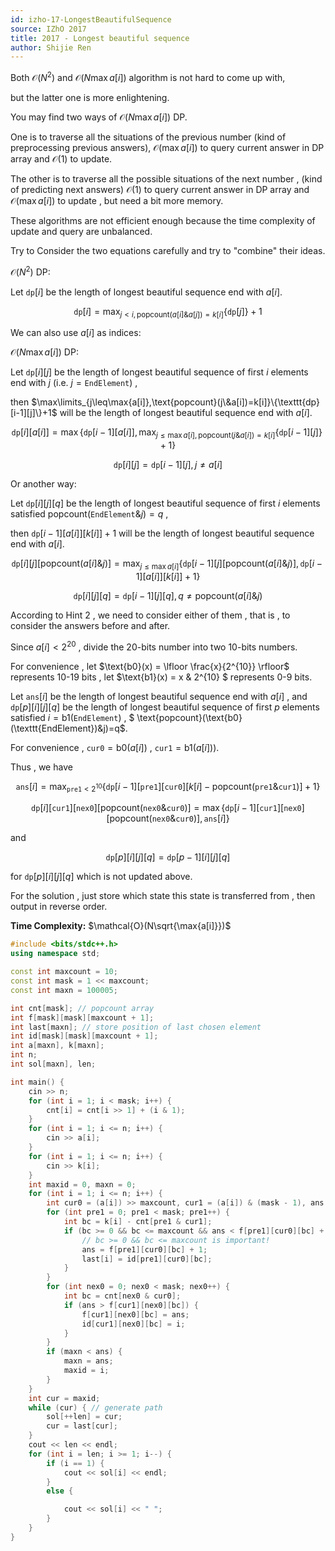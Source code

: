 ---
id: izho-17-LongestBeautifulSequence
source: IZhO 2017
title: 2017 - Longest beautiful sequence
author: Shijie Ren
---

<Spoiler title="Hint 1">

Both $\mathcal{O}(N^2)$ and $\mathcal{O}(N\max{a[i]})$ algorithm is not hard to
come up with,

but the latter one is more enlightening.

</Spoiler>

<Spoiler title="Hint 2">

You may find two ways of $\mathcal{O}(N\max{a[i]})$ DP.

One is to traverse all the situations of the previous number (kind of
preprocessing previous answers), $\mathcal{O}(\max{a[i]})$ to query current
answer in DP array and $\mathcal{O}(1)$ to update.

The other is to traverse all the possible situations of the next number , (kind
of predicting next answers) $\mathcal{O}(1)$ to query current answer in DP array
and $\mathcal{O}(\max{a[i]})$ to update , but need a bit more memory.

These algorithms are not efficient enough because the time complexity of update
and query are unbalanced.

Try to Consider the two equations carefully and try to "combine" their ideas.

</Spoiler>

<Spoiler title="Explanation">

$\mathcal{O}(N^2)$ DP:

Let $\texttt{dp}[i]$ be the length of longest beautiful sequence end with
$a[i]$.

$$
\texttt{dp}[i]=\max_{j<i,\text{popcount}(a[i]\&a[j])=k[i]}\{\texttt{dp}[j]\}+1
$$

We can also use $a[i]$ as indices:

$\mathcal{O}(N\max a[i])$ DP:

Let $\texttt{dp}[i][j]$ be the length of longest beautiful sequence of first $i$
elements end with $j$ (i.e. $j=\texttt{EndElement}$) ,

then
$\max\limits_{j\leq\max{a[i]},\text{popcount}(j\&a[i])=k[i]}\{\texttt{dp}[i-1][j]\}+1$
will be the length of longest beautiful sequence end with $a[i]$.

$$
\texttt{dp}[i][a[i]] = \max \{ \texttt{dp}[i-1][a[i]] , \max_{j\leq\max{a[i]},\text{popcount}(j\&a[i])=k[i]}\{\texttt{dp}[i-1][j]\}+1 \}
$$

$$
\texttt{dp}[i][j] = \texttt{dp}[i-1][j] , j\not=a[i]
$$

Or another way:

Let $\texttt{dp}[i][j][q]$ be the length of longest beautiful sequence of first
$i$ elements satisfied $\text{popcount}(\texttt{EndElement}\&j)=q$ ,

then $\texttt{dp}[i-1][a[i]][k[i]]+1$ will be the length of longest beautiful
sequence end with $a[i]$.

$$
\texttt{dp}[i][j][\text{popcount}(a[i]\&j)]=\max_{j\leq\max{a[i]}}\{\texttt{dp}[i-1][j][\text{popcount}(a[i]\&j)],\texttt{dp}[i-1][a[i]][k[i]]+1\}
$$

$$
\texttt{dp}[i][j][q]=\texttt{dp}[i-1][j][q],q\not=\text{popcount}(a[i]\&j)
$$

According to Hint 2 , we need to consider either of them , that is , to consider
the answers before and after.

Since $a[i] < 2^{20}$ , divide the 20-bits number into two 10-bits numbers.

For convenience , let $\text{b0}(x) = \lfloor \frac{x}{2^{10}} \rfloor$
represents 10-19 bits , let $\text{b1}(x) = x \& 2^{10} $ represents 0-9 bits.

Let $\texttt{ans}[i]$ be the length of longest beautiful sequence end with
$a[i]$ , and $\texttt{dp}[p][i][j][q]$ be the length of longest beautiful
sequence of first $p$ elements satisfied $i = \text{b1}(\texttt{EndElement})$ ,
$
\text{popcount}(\text{b0}(\texttt{EndElement})\&j)=q$.

For convenience , $\texttt{cur0} = \text{b0}(a[i])$ ,
$\texttt{cur1} = \text{b1}(a[i]))$.

Thus , we have

$$
\texttt{ans}[i] = \max_{\texttt{pre1} < 2^{10}} \{ \texttt{dp}[i-1][\texttt{pre1}][\texttt{cur0}][k[i] - \text{popcount}(\texttt{pre1} \& \texttt{cur1})] + 1 \}
$$

$$
\texttt{dp}[i][\texttt{cur1}][\texttt{nex0}][\text{popcount}(\texttt{nex0} \& \texttt{cur0})] = \max \{ \texttt{dp}[i-1][\texttt{cur1}][\texttt{nex0}][\text{popcount}(\texttt{nex0} \& \texttt{cur0})] , \texttt{ans}[i] \}
$$

and

$$
\texttt{dp}[p][i][j][q] = \texttt{dp}[p-1][i][j][q]
$$

for $\texttt{dp}[p][i][j][q]$ which is not updated above.

For the solution , just store which state this state is transferred from , then
output in reverse order.

</Spoiler>

<Spoiler title="Implementation">

**Time Complexity:** $\mathcal{O}(N\sqrt{\max{a[i]}})$

<LanguageSection>
<CPPSection>

```cpp
#include <bits/stdc++.h>
using namespace std;

const int maxcount = 10;
const int mask = 1 << maxcount;
const int maxn = 100005;

int cnt[mask]; // popcount array
int f[mask][mask][maxcount + 1];
int last[maxn]; // store position of last chosen element
int id[mask][mask][maxcount + 1];
int a[maxn], k[maxn];
int n;
int sol[maxn], len;

int main() {
	cin >> n;
	for (int i = 1; i < mask; i++) {
		cnt[i] = cnt[i >> 1] + (i & 1);
	}
	for (int i = 1; i <= n; i++) {
		cin >> a[i];
	}
	for (int i = 1; i <= n; i++) {
		cin >> k[i];
	}
	int maxid = 0, maxn = 0;
	for (int i = 1; i <= n; i++) {
		int cur0 = (a[i]) >> maxcount, cur1 = (a[i]) & (mask - 1), ans = 1;
		for (int pre1 = 0; pre1 < mask; pre1++) {
			int bc = k[i] - cnt[pre1 & cur1];
			if (bc >= 0 && bc <= maxcount && ans < f[pre1][cur0][bc] + 1) {
				// bc >= 0 && bc <= maxcount is important!
				ans = f[pre1][cur0][bc] + 1;
				last[i] = id[pre1][cur0][bc];
			}
		}
		for (int nex0 = 0; nex0 < mask; nex0++) {
			int bc = cnt[nex0 & cur0];
			if (ans > f[cur1][nex0][bc]) {
				f[cur1][nex0][bc] = ans;
				id[cur1][nex0][bc] = i;
			}
		}
		if (maxn < ans) {
			maxn = ans;
			maxid = i;
		}
	}
	int cur = maxid;
	while (cur) { // generate path
		sol[++len] = cur;
		cur = last[cur];
	}
	cout << len << endl;
	for (int i = len; i >= 1; i--) {
		if (i == 1) {
			cout << sol[i] << endl;
		} 
		else {

			cout << sol[i] << " ";
		}
	}
}
```

</CPPSection>
</LanguageSection>

</Spoiler>
